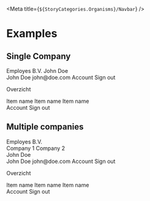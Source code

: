 
<Meta title={`${StoryCategories.Organisms}/Navbar`} />

<NavbarDocs />

# Examples

## Single Company

<Canvas>
    <div class="flex bg-mystic h-[100vh]">
        <div class="w-[100%] desktop-sm:w-60">
            <p-navbar>
                <p-profile variant="company" slot="company">
                    <p-avatar slot="avatar" />
                    <span slot="title">Employes B.V.</span>
                </p-profile>
                <p-profile slot="user">
                    <p-avatar slot="avatar" />
                    <span slot="title">John Doe</span>
                    <div slot="dropdown">
                        <p-profile class="px-2">
                            <span slot="title">John Doe</span>
                            <span slot="subtitle">john@doe.com</span>
                        </p-profile>
                        <p-divider class="-px-2" />
                        <p-dropdown-menu-item icon="person">
                            Account
                        </p-dropdown-menu-item>
                        <p-dropdown-menu-item icon="signout">
                            Sign out
                        </p-dropdown-menu-item>
                    </div>
                </p-profile>
                <div class="flex flex-col" slot="content">
                    <p class="text-storm-vague text-xs font-semibold uppercase mb-2">
                        Overzicht
                    </p>
                    <p-navigation-item icon="person">
                        Item name
                    </p-navigation-item>
                    <p-navigation-item icon="person">
                        Item name
                    </p-navigation-item>
                    <p-navigation-item icon="person">
                        Item name
                    </p-navigation-item>
                </div>
                <p-dropdown placement="bottom-end" slot="topbar">
                    <p-avatar size="small" slot="trigger" />
                    <slot slot="items">
                        <p-dropdown-menu-item icon="person">
                            Account
                        </p-dropdown-menu-item>
                        <p-dropdown-menu-item icon="signout">
                            Sign out
                        </p-dropdown-menu-item>
                    </slot>
                </p-dropdown>
            </p-navbar>
        </div>
    </div>
</Canvas>

## Multiple companies

<Canvas>
    <div class="flex bg-mystic h-[100vh]">
        <div class="w-[100%] desktop-sm:w-60">
            <p-navbar>
                <p-profile variant="company" slot="company">
                    <p-avatar slot="avatar" />
                    <span slot="title">Employes B.V.</span>
                    <div slot="dropdown">
                        <p-dropdown-menu-item icon="switch">
                            Company 1
                        </p-dropdown-menu-item>
                        <p-dropdown-menu-item icon="switch">
                            Company 2
                        </p-dropdown-menu-item>
                    </div>
                </p-profile>
                <p-profile slot="user">
                    <p-avatar slot="avatar" />
                    <span slot="title">John Doe</span>
                    <div slot="dropdown">
                        <p-profile class="px-2">
                            <span slot="title">John Doe</span>
                            <span slot="subtitle">john@doe.com</span>
                        </p-profile>
                        <p-divider class="-px-2" />
                        <p-dropdown-menu-item icon="person">
                            Account
                        </p-dropdown-menu-item>
                        <p-dropdown-menu-item icon="signout">
                            Sign out
                        </p-dropdown-menu-item>
                    </div>
                </p-profile>
                <div class="flex flex-col" slot="content">
                    <p class="text-storm-vague text-xs font-semibold uppercase mb-2">
                        Overzicht
                    </p>
                    <p-navigation-item icon="person">
                        Item name
                    </p-navigation-item>
                    <p-navigation-item icon="person">
                        Item name
                    </p-navigation-item>
                    <p-navigation-item icon="person">
                        Item name
                    </p-navigation-item>
                </div>
                <p-dropdown placement="bottom-end" slot="topbar">
                    <p-avatar size="small" slot="trigger" />
                    <slot slot="items">
                        <p-dropdown-menu-item icon="person">
                            Account
                        </p-dropdown-menu-item>
                        <p-dropdown-menu-item icon="signout">
                            Sign out
                        </p-dropdown-menu-item>
                    </slot>
                </p-dropdown>
            </p-navbar>
        </div>
    </div>
</Canvas>
